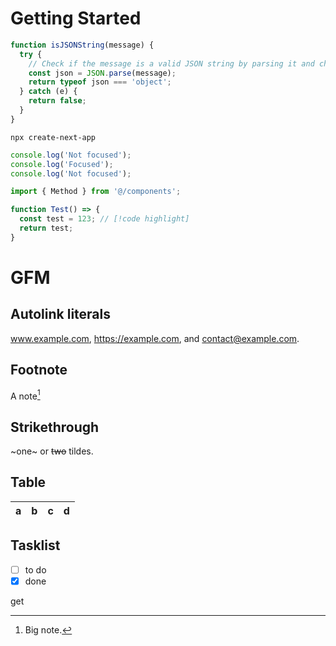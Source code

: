 
# Getting Started

```js
function isJSONString(message) {
  try {
    // Check if the message is a valid JSON string by parsing it and checking if it's an object or not
    const json = JSON.parse(message);
    return typeof json === 'object';
  } catch (e) {
    return false;
  }
}
```

```text
npx create-next-app
```

```ts
console.log('Not focused');
console.log('Focused');
console.log('Not focused');
```

```js
import { Method } from '@/components';

function Test() => {
  const test = 123; // [!code highlight]
  return test;
}
```

# GFM

## Autolink literals

www.example.com, https://example.com, and contact@example.com.

## Footnote

A note[^1]

[^1]: Big note.

## Strikethrough

~one~ or ~~two~~ tildes.

## Table

| a   | b   |   c |  d  |
| --- | :-- | --: | :-: |

## Tasklist

- [ ] to do
- [x] done

<Method type="get">get</Method>
